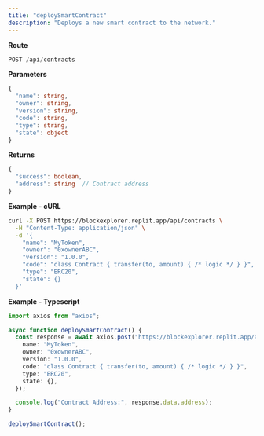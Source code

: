 ```yaml
---
title: "deploySmartContract"
description: "Deploys a new smart contract to the network."
---
```


**Route**
```typescript
POST /api/contracts
```

**Parameters**
```typescript
{
  "name": string,
  "owner": string,
  "version": string,
  "code": string,
  "type": string,
  "state": object
}
```

**Returns**
```typescript
{
  "success": boolean,
  "address": string  // Contract address
}
```

**Example - cURL**
```bash
curl -X POST https://blockexplorer.replit.app/api/contracts \
  -H "Content-Type: application/json" \
  -d '{
    "name": "MyToken",
    "owner": "0xownerABC",
    "version": "1.0.0",
    "code": "class Contract { transfer(to, amount) { /* logic */ } }",
    "type": "ERC20",
    "state": {}
  }'
```

**Example - Typescript**
```typescript
import axios from "axios";

async function deploySmartContract() {
  const response = await axios.post("https://blockexplorer.replit.app/api/contracts", {
    name: "MyToken",
    owner: "0xownerABC",
    version: "1.0.0",
    code: "class Contract { transfer(to, amount) { /* logic */ } }",
    type: "ERC20",
    state: {},
  });

  console.log("Contract Address:", response.data.address);
}

deploySmartContract();

```
